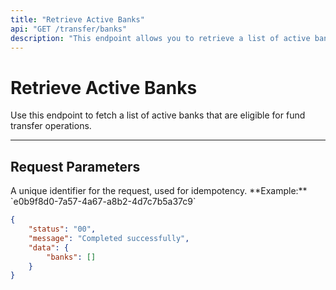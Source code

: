 ```yaml
---
title: "Retrieve Active Banks"
api: "GET /transfer/banks"
description: "This endpoint allows you to retrieve a list of active banks eligible for fund transfers."
---
```


# Retrieve Active Banks

Use this endpoint to fetch a list of active banks that are eligible for fund transfer operations.

---

## Request Parameters

<ParamField header="requestId" type="string" required>
  A unique identifier for the request, used for idempotency.  
  **Example:** `e0b9f8d0-7a57-4a67-a8b2-4d7c7b5a37c9`
</ParamField>

```json
{
	"status": "00",
	"message": "Completed successfully",
	"data": {
		"banks": []
	}
}
```

</ResponseExample>
